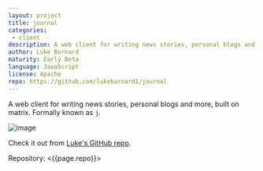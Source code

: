 ```yaml
---
layout: project
title: journal
categories: 
 - client
description: A web client for writing news stories, personal blogs and more, built on matrix.
author: Luke Barnard
maturity: Early Beta
language: JavaScript
license: Apache
repo: https://github.com/lukebarnard1/journal
---
```


A web client for writing news stories, personal blogs and more, built on matrix. Formally known as `j`.

![image](https://camo.githubusercontent.com/0ef90d2e070cf514e91f2f004564a03f968a3d30/68747470733a2f2f6d61747269782e6f72672f5f6d61747269782f6d656469612f76312f646f776e6c6f61642f6c6462636f2e64652f4f5249494b76514e7143666a65626d444967556876554961)

Check it out from [Luke's GitHub repo](https://github.com/lukebarnard1/journal).

Repository: <{{page.repo}}>
